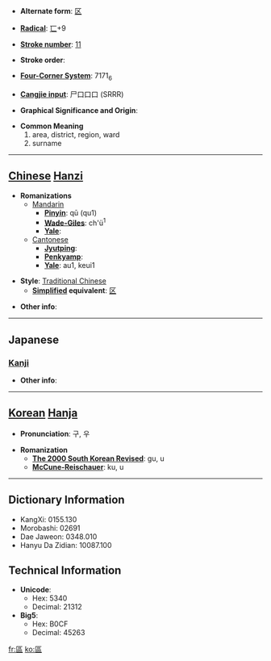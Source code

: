 * '''Alternate form''': [[区]]

* '''[[Wiktionary:Chinese radical index| Radical]]''': [[Wiktionary:Chinese radical index 匸|匸]]+9

* '''[[Wiktionary:Chinese total strokes index|Stroke number]]''': [[Wiktionary:Chinese total strokes index 11|11]]

* '''Stroke order''': 

* '''[[Wiktionary:Chinese four corner index|Four-Corner System]]''': 7171<sub>6</sub>

* '''[[Wiktionary:Chinese Cangjie index|Cangjie input]]''': 尸口口口 (SRRR)

* '''Graphical Significance and Origin''': 

* '''Common Meaning'''
*#area, district, region, ward
*# surname


----

== [[Chinese]] [[Hanzi]] ==

* '''Romanizations'''
** [[Mandarin]]
*** '''[[Pinyin]]''': qū (qu1)
*** '''[[Wade-Giles]]''': ch'ü<sup>1</sup>
*** '''[[Yale]]''': 
**[[Cantonese]]
***'''[[Jyutping]]''':
***'''[[Penkyamp]]''': 
***'''[[Yale]]''': au1, keui1

* '''Style''': [[Traditional Chinese]] 
** '''[[Simplified Chinese|Simplified]] equivalent''': [[区]]

* '''Other info''': 

----

==Japanese==
===[[Kanji]]===
{{kanji|on readings=[[く]] (ku), [[おう]] (ō), [[こう]] (kō)
|kun readings=[[わける]] (wakeru), [[しきる]] (shikiru)
}}

* '''Other info''':  

----

== [[Korean]] [[Hanja]] ==

* '''Pronunciation''': 구, 우

* '''Romanization'''
** '''[[The 2000 South Korean Revised Romanization|The 2000 South Korean Revised]]''': gu, u
** '''[[McCune-Reischauer]]''': ku, u

----

== Dictionary Information ==

* KangXi: 0155.130
* Morobashi: 02691
* Dae Jaweon: 0348.010
* Hanyu Da Zidian: 10087.100

== Technical Information ==

* '''Unicode''':
** Hex: 5340
** Decimal: 21312
* '''Big5''':
** Hex: B0CF
** Decimal: 45263

[[fr:區]]
[[ko:區]]